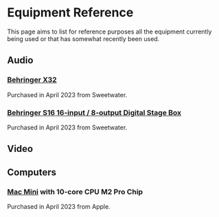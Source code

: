 # Equipment Reference

This page aims to list for reference purposes all the equipment currently being used or that has somewhat recently been used.

## Audio

### [Behringer X32](https://www.sweetwater.com/store/detail/X32--behringer-x32-digital-mixer)

Purchased in April 2023 from Sweetwater.

### [Behringer S16 16-input / 8-output Digital Stage Box](https://www.sweetwater.com/store/detail/S16--behringer-s16-16-channel-digital-snake)

Purchased in April 2023 from Sweetwater.


## Video


## Computers

### [Mac Mini](https://www.apple.com/mac-mini/) with 10-core CPU M2 Pro Chip

Purchased in April 2023 from Apple.

